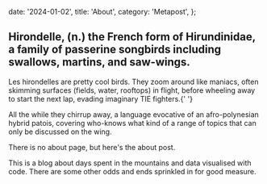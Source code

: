   date: '2024-01-02',
  title: 'About',
  category: 'Metapost',
};


<PostHero metadata={metadata} />

<h2 className='text-2xl max-w-2xl font-bold leading-relaxed mb-12 font-merriweather'>
  Hirondelle, (n.) the French form of Hirundinidae, a family of passerine
  songbirds including swallows, martins, and saw-wings.
</h2>
<div className='font-jetBrainsMono leading-relaxed max-w-xl space-y-6'>
  <p>
    Les hirondelles are pretty cool birds. They zoom around like maniacs, often
    skimming surfaces (fields, water, rooftops) in flight, before wheeling away
    to start the next lap, evading imaginary TIE fighters.{' '}
  </p>
  <p>
    All the while they chirrup away, a language evocative of an afro-polynesian
    hybrid patois, covering who-knows what kind of a range of topics that can
    only be discussed on the wing.
  </p>
</div>

There is no about page, but here's the about post.

This is a blog about days spent in the mountains and data visualised with code. There are some other odds and ends sprinkled in for good measure.

<MetapostFooter currentPage='About' />
